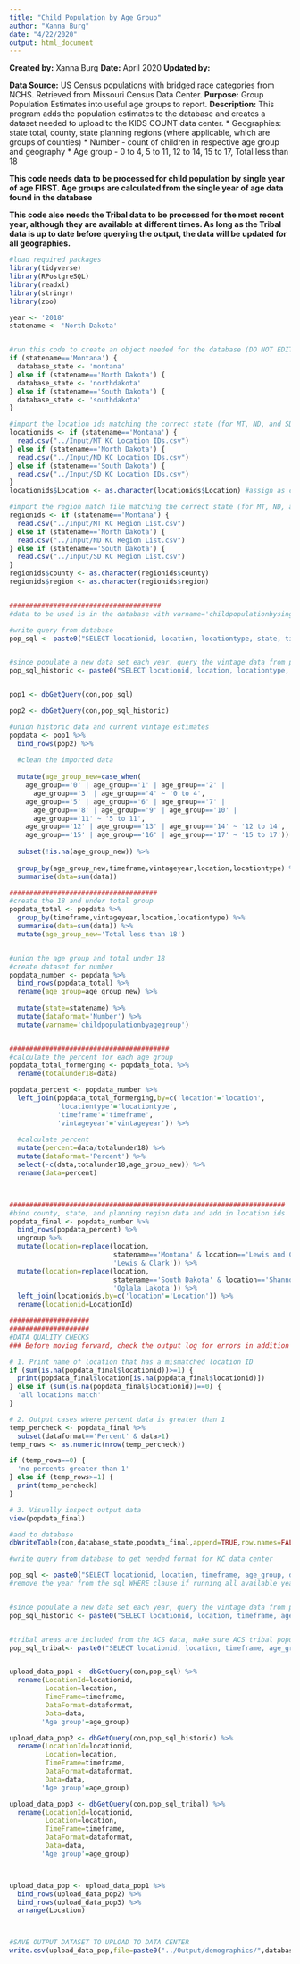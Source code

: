 ```yaml
---
title: "Child Population by Age Group"
author: "Xanna Burg"
date: "4/22/2020"
output: html_document
---
```


**Created by:** Xanna Burg
**Date:** April 2020
**Updated by:**

**Data Source:** US Census populations with bridged race categories from NCHS. Retrieved from Missouri Census Data Center.
**Purpose:** Group Population Estimates into useful age groups to report.
**Description:** This program adds the population estimates to the database and creates a dataset needed to upload to the KIDS COUNT data center.
* Geographies: state total, county, state planning regions (where applicable, which are groups of counties)
* Number - count of children in respective age group and geography
* Age group - 0 to 4, 5 to 11, 12 to 14, 15 to 17, Total less than 18


**This code needs data to be processed for child population by single year of age FIRST. Age groups are calculated from the single year of age data found in the database**

**This code also needs the Tribal data to be processed for the most recent year, although they are available at different times. As long as the Tribal data is up to date before querying the output, the data will be updated for all geographies.**



```r
#load required packages
library(tidyverse)
library(RPostgreSQL)
library(readxl)
library(stringr)
library(zoo)

```

```r
year <- '2018'
statename <- 'North Dakota'


#run this code to create an object needed for the database (DO NOT EDIT)
if (statename=='Montana') {
  database_state <- 'montana'
} else if (statename=='North Dakota') {
  database_state <- 'northdakota'
} else if (statename=='South Dakota') {
  database_state <- 'southdakota'
}

#import the location ids matching the correct state (for MT, ND, and SD; DO NOT EDIT)
locationids <- if (statename=='Montana') {
  read.csv("../Input/MT KC Location IDs.csv")
} else if (statename=='North Dakota') {
  read.csv("../Input/ND KC Location IDs.csv")
} else if (statename=='South Dakota') {
  read.csv("../Input/SD KC Location IDs.csv")
}
locationids$Location <- as.character(locationids$Location) #assign as character instead of factor for merging

#import the region match file matching the correct state (for MT, ND, and SD; DO NOT EDIT)
regionids <- if (statename=='Montana') {
  read.csv("../Input/MT KC Region List.csv")
} else if (statename=='North Dakota') {
  read.csv("../Input/ND KC Region List.csv") 
} else if (statename=='South Dakota') {
  read.csv("../Input/SD KC Region List.csv")
}
regionids$county <- as.character(regionids$county)
regionids$region <- as.character(regionids$region)


######################################
#data to be used is in the database with varname='childpopulationbysingleyearofage'

#write query from database 
pop_sql <- paste0("SELECT locationid, location, locationtype, state, timeframe, vintageyear, age_group, dataformat, data FROM ", database_state," WHERE vintageyear='",year,"' AND varname='childpopulationbysingleyearofage';")


#since populate a new data set each year, query the vintage data from prior to most current decennial year
pop_sql_historic <- paste0("SELECT locationid, location, locationtype, state, timeframe, vintageyear, age_group, dataformat, data FROM ", database_state," WHERE (vintageyear='2009' OR vintageyear='1999') AND varname='childpopulationbysingleyearofage';")


pop1 <- dbGetQuery(con,pop_sql)

pop2 <- dbGetQuery(con,pop_sql_historic) 

#union historic data and current vintage estimates
popdata <- pop1 %>%
  bind_rows(pop2) %>%
  
  #clean the imported data
  
  mutate(age_group_new=case_when(
    age_group=='0' | age_group=='1' | age_group=='2' | 
      age_group=='3' | age_group=='4' ~ '0 to 4',
    age_group=='5' | age_group=='6' | age_group=='7' | 
      age_group=='8' | age_group=='9' | age_group=='10' | 
      age_group=='11' ~ '5 to 11',
    age_group=='12' | age_group=='13' | age_group=='14' ~ '12 to 14',
    age_group=='15' | age_group=='16' | age_group=='17' ~ '15 to 17')) %>%
  
  subset(!is.na(age_group_new)) %>%
  
  group_by(age_group_new,timeframe,vintageyear,location,locationtype) %>%
  summarise(data=sum(data))

#####################################
#create the 18 and under total group
popdata_total <- popdata %>%
  group_by(timeframe,vintageyear,location,locationtype) %>%
  summarise(data=sum(data)) %>%
  mutate(age_group_new='Total less than 18')


#union the age group and total under 18
#create dataset for number
popdata_number <- popdata %>%
  bind_rows(popdata_total) %>%
  rename(age_group=age_group_new) %>%
  
  mutate(state=statename) %>%
  mutate(dataformat='Number') %>%
  mutate(varname='childpopulationbyagegroup')


########################################
#calculate the percent for each age group
popdata_total_formerging <- popdata_total %>%
  rename(totalunder18=data)

popdata_percent <- popdata_number %>%
  left_join(popdata_total_formerging,by=c('location'='location',
            'locationtype'='locationtype',
            'timeframe'='timeframe',
            'vintageyear'='vintageyear')) %>%
  
  #calculate percent
  mutate(percent=data/totalunder18) %>%
  mutate(dataformat='Percent') %>%
  select(-c(data,totalunder18,age_group_new)) %>%
  rename(data=percent)



#####################################################################
#bind county, state, and planning region data and add in location ids
popdata_final <- popdata_number %>%
  bind_rows(popdata_percent) %>%
  ungroup %>%
  mutate(location=replace(location, 
                          statename=='Montana' & location=='Lewis and Clark', 
                          'Lewis & Clark')) %>%
  mutate(location=replace(location, 
                          statename=='South Dakota' & location=='Shannon', 
                          'Oglala Lakota')) %>%
  left_join(locationids,by=c('location'='Location')) %>%
  rename(locationid=LocationId)

####################
####################
#DATA QUALITY CHECKS
### Before moving forward, check the output log for errors in addition to checking specifically for these quality checks

# 1. Print name of location that has a mismatched location ID
if (sum(is.na(popdata_final$locationid))>=1) {
  print(popdata_final$location[is.na(popdata_final$locationid)])
} else if (sum(is.na(popdata_final$locationid))==0) {
  'all locations match'
}

# 2. Output cases where percent data is greater than 1
temp_percheck <- popdata_final %>%
  subset(dataformat=='Percent' & data>1)
temp_rows <- as.numeric(nrow(temp_percheck))

if (temp_rows==0) {
  'no percents greater than 1'
} else if (temp_rows>=1) {
  print(temp_percheck)
}

# 3. Visually inspect output data
view(popdata_final)

```

```r
#add to database
dbWriteTable(con,database_state,popdata_final,append=TRUE,row.names=FALSE)

```

```r
#write query from database to get needed format for KC data center

pop_sql <- paste0("SELECT locationid, location, timeframe, age_group, dataformat, data FROM ", database_state," WHERE vintageyear='",year,"' AND varname='childpopulationbyagegroup';")
#remove the year from the sql WHERE clause if running all available years


#since populate a new data set each year, query the vintage data from prior to most current decennial year
pop_sql_historic <- paste0("SELECT locationid, location, timeframe, age_group, dataformat, data FROM ", database_state," WHERE (vintageyear='2009' OR vintageyear='1999') AND varname='childpopulationbyagegroup';")


#tribal areas are included from the ACS data, make sure ACS tribal population estimates by age group are updated in the database prior to running this query
pop_sql_tribal<- paste0("SELECT locationid, location, timeframe, age_group, dataformat, data FROM ", database_state," WHERE varname='childpopulationbyagegrouptribalarea';")


upload_data_pop1 <- dbGetQuery(con,pop_sql) %>%
  rename(LocationId=locationid,
         Location=location,
         TimeFrame=timeframe,
         DataFormat=dataformat,
         Data=data,
        'Age group'=age_group)

upload_data_pop2 <- dbGetQuery(con,pop_sql_historic) %>%
  rename(LocationId=locationid,
         Location=location,
         TimeFrame=timeframe,
         DataFormat=dataformat,
         Data=data,
        'Age group'=age_group)

upload_data_pop3 <- dbGetQuery(con,pop_sql_tribal) %>%
  rename(LocationId=locationid,
         Location=location,
         TimeFrame=timeframe,
         DataFormat=dataformat,
         Data=data,
        'Age group'=age_group)



upload_data_pop <- upload_data_pop1 %>%
  bind_rows(upload_data_pop2) %>%
  bind_rows(upload_data_pop3) %>%
  arrange(Location)



#SAVE OUTPUT DATASET TO UPLOAD TO DATA CENTER
write.csv(upload_data_pop,file=paste0("../Output/demographics/",database_state,"_",year,"_childpopulationbyagegroup.csv"),row.names=FALSE)
```